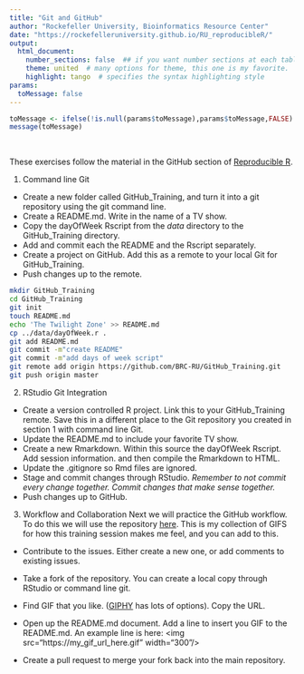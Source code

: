 ```yaml
---
title: "Git and GitHub"
author: "Rockefeller University, Bioinformatics Resource Center"
date: "https://rockefelleruniversity.github.io/RU_reproducibleR/"
output: 
  html_document:
    number_sections: false  ## if you want number sections at each table header
    theme: united  # many options for theme, this one is my favorite.
    highlight: tango  # specifies the syntax highlighting style
params:
  toMessage: false    
---
```


```r
toMessage <- ifelse(!is.null(params$toMessage),params$toMessage,FALSE)
message(toMessage)
```

<p>&nbsp;</p>
These exercises follow the material in the GitHub section of [Reproducible R](https://rockefelleruniversity.github.io/RU_reproducibleR//). 

1. Command line Git

- Create a new folder called GitHub_Training, and turn it into a git repository using the git command line.  
- Create a README.md. Write in the name of a TV show.
- Copy the dayOfWeek Rscript from the *data* directory to the GitHub_Training directory.
- Add and commit each the README and the Rscript separately. 
- Create a project on GitHub. Add this as a remote to your local Git for GitHub_Training. 
- Push changes up to the remote.

```sh
mkdir GitHub_Training
cd GitHub_Training
git init
touch README.md
echo 'The Twilight Zone' >> README.md
cp ../data/dayOfWeek.r .
git add README.md
git commit -m"create README"
git commit -m"add days of week script"
git remote add origin https://github.com/BRC-RU/GitHub_Training.git
git push origin master
```

2.  RStudio Git Integration

- Create a version controlled R project. Link this to your GitHub_Training remote. Save this in a different place to the Git repository you created in section 1 with command line Git.
- Update the README.md to include your favorite TV show. 
- Create a new Rmarkdown. Within this source the dayOfWeek Rscript. Add session information. and then compile the Rmarkdown to HTML.
- Update the .gitignore so Rmd files are ignored.
- Stage and commit changes through RStudio. *Remember to not commit every change together. Commit changes that make sense together.*
- Push changes up to GitHub. 

3. Workflow and Collaboration
Next we will practice the GitHub workflow. To do this we will use the repository [here](https://github.com/BRC-RU/GitHub_Training_GIFS). This is my collection of GIFS for how this training session makes me feel, and you can add to this. 

- Contribute to the issues. Either create a new one, or add comments to existing issues. 

- Take a fork of the repository. You can create a local copy through RStudio or command line git.

- Find GIF that you like. ([GIPHY](https://giphy.com/) has lots of options). Copy the URL.

- Open up the README.md document. Add a line to insert you GIF to the README.md. An example line is here: \<img src="https://my_gif_url_here.gif" width="300"/>

- Create a pull request to merge your fork back into the main repository.
